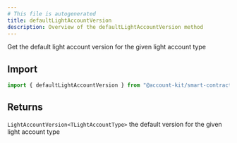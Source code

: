```yaml
---
# This file is autogenerated
title: defaultLightAccountVersion
description: Overview of the defaultLightAccountVersion method
---
```



Get the default light account version for the given light account type

## Import

```ts
import { defaultLightAccountVersion } from "@account-kit/smart-contracts";
```

## Returns

`LightAccountVersion<TLightAccountType>`
the default version for the given light account type
